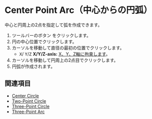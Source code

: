 
# Center Point Arc（中心からの円弧）

<Reference shortcut='' command='Center Point Arc' button='ツールバー' />

中心と円周上の2点を指定して弧を作成できます。

1. ツールバーのボタン <ButtonIcon type="button-center-point-arc" /> をクリックします。
2. 円の中心位置でクリックします。
3. カーソルを移動して直径の最初の位置でクリックします。
   - <kbd>X</kbd>/ <kbd>Y</kbd>/<kbd>Z</kbd> **X/Y/Z-axis:** [X、Y、Z軸に拘束します](./sketching-essentials#constrain-to-an-axis)。
4. カーソルを移動して円周上の2点目でクリックします。
5. 円弧が作成されます。

<VideoPlayer fileName="center-point-arc"/>

## 関連項目
- [Center Circle](./center-circle)
- [Two-Point Circle](./two-point-circle)
- [Three-Point Circle](./three-point-circle)
- [Three-Point Arc](./three-point-arc)